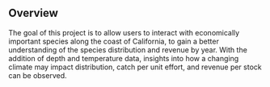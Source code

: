 ## Overview

The goal of this project is to allow users to interact with economically important species along the coast of California, to gain a better understanding of the species distribution and revenue by year. With the addition of depth and temperature data, insights into how a changing climate may impact distribution, catch per unit effort, and revenue per stock can be observed.
